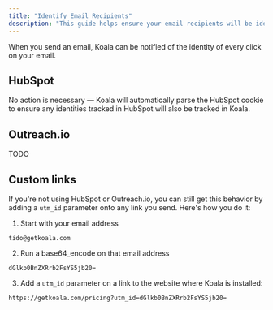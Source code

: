 ```yaml
---
title: "Identify Email Recipients"
description: "This guide helps ensure your email recipients will be identified in Koala"
---
```


When you send an email, Koala can be notified of the identity of every click on your email.

## HubSpot

No action is necessary — Koala will automatically parse the HubSpot cookie to ensure any identities tracked in HubSpot will also be tracked in Koala.

## Outreach.io

TODO

## Custom links

If you're not using HubSpot or Outreach.io, you can still get this behavior by adding a `utm_id` parameter onto any link you send. Here's how you do it:

1. Start with your email address

```
tido@getkoala.com
```

2. Run a base64_encode on that email address

```
dGlkb0BnZXRrb2FsYS5jb20=
```

3. Add a `utm_id` parameter on a link to the website where Koala is installed:

```
https://getkoala.com/pricing?utm_id=dGlkb0BnZXRrb2FsYS5jb20=
```